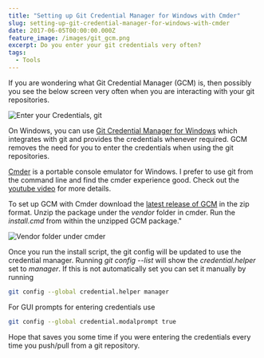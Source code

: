 ```yaml
---
title: "Setting up Git Credential Manager for Windows with Cmder"
slug: setting-up-git-credential-manager-for-windows-with-cmder
date: 2017-06-05T00:00:00.000Z
feature_image: /images/git_gcm.png
excerpt: Do you enter your git credentials very often?
tags:
  - Tools
---
```

If you are wondering what Git Credential Manager (GCM) is, then possibly you see the below screen very often when you are interacting with your git repositories.

![Enter your Credentials, git](/images/git_gcm.png)

On Windows, you can use [Git Credential Manager for Windows](https://github.com/Microsoft/Git-Credential-Manager-for-Windows) which integrates with git and provides the credentials whenever required. GCM removes the need for you to enter the credentials when using the git repositories.

[Cmder](/blog/cmder-portable-console-emulator-for-windows/) is a portable console emulator for Windows. I prefer to use git from the command line and find the cmder experience good. Check out the [youtube video](https://www.youtube.com/watch?v=fpxx8hlNTzc) for more details.

To set up GCM with Cmder download the [latest release of GCM](https://github.com/Microsoft/Git-Credential-Manager-for-Windows/releases) in the zip format. Unzip the package under the _vendor_ folder in cmder. Run the _install.cmd_ from within the unzipped GCM package."

![Vendor folder under cmder](/images/git_gcm_location.png)

Once you run the install script, the git config will be updated to use the credential manager. Running _git config --list_ will show the _credential.helper_ set to _manager_. If this is not automatically set you can set it manually by running

```bash
git config --global credential.helper manager

```

For GUI prompts for entering credentials use

```bash
git config --global credential.modalprompt true

```

Hope that saves you some time if you were entering the credentials every time you push/pull from a git repository.
